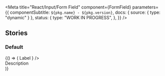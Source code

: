 
<Meta
  title="React/Input/Form Field"
  component={FormField}
  parameters={{
    componentSubtitle: `${pkg.name} - ${pkg.version}`,
    docs: { source: { type: "dynamic" } },
    status: {
      type: "WORK IN PROGRESS",
    },
  }}
/>

<Description markdown={readme} />

## Stories

### Default

<Canvas>
  <Story name="Default" args={{}}>
    {() => (
      <FormField>
        <label htmlFor={"textfield-1"} className={"denhaag-form-label"}>
          Label
        </label>
        <TextField id={"textfield-1"} placeholder={"Placeholder"} icon={<CalendarIcon />} />
        <div className={"denhaag-form-field__description"}>Description</div>
      </FormField>
    )}
  </Story>
</Canvas>
